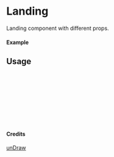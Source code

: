 
<Meta of={Landing} title="unDraw/Landing" />

# Landing

Landing component with different props.

#### Example

<Canvas of={Landing.Primary} />

## Usage

```ts
import { Landing } from "yadl-ui";

const Example = () => {
  return (
      <Landing />
  );
};

export default Example;
```

#### Credits
[unDraw](https://undraw.co/illustrations)
